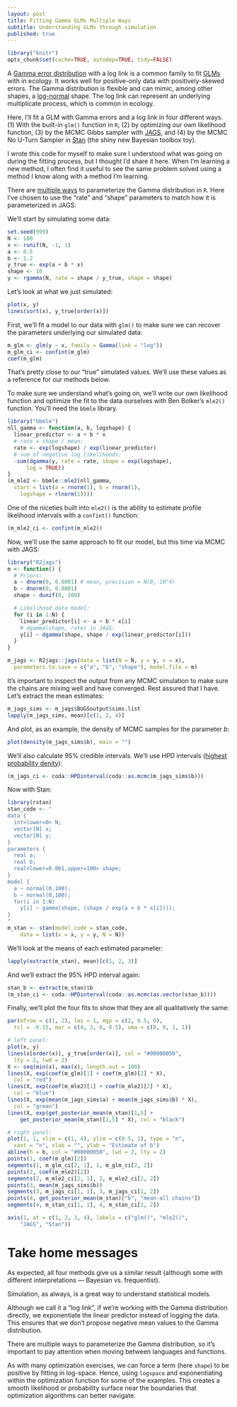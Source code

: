 ```yaml
---
layout: post
title: Fitting Gamma GLMs Multiple Ways
subtitle: Understanding GLMs through simulation
published: true
---
```


```r
library("knitr")
opts_chunk$set(cache=TRUE, autodep=TRUE, tidy=FALSE)
```

A [Gamma error distribution](http://en.wikipedia.org/wiki/Gamma_distribution) with a log link is a common family to fit [GLMs](http://en.wikipedia.org/wiki/Generalized_linear_model) with in ecology. It works well for positive-only data with positively-skewed errors. The Gamma distribution is flexible and can mimic, among other shapes, a [log-normal](http://en.wikipedia.org/wiki/Log-normal_distribution) shape. The log link can represent an underlying multiplicate process, which is common in ecology.

Here, I'll fit a GLM with Gamma errors and a log link in four different ways. (1) With the built-in `glm()` function in `R`, (2) by optimizing our own likelihood function, (3) by the MCMC Gibbs sampler with [JAGS](http://mcmc-jags.sourceforge.net/), and (4) by the MCMC No U-Turn Sampler in [Stan](http://mc-stan.org/) (the shiny new Bayesian toolbox toy).

I wrote this code for myself to make sure I understood what was going on during the fitting process, but I thought I'd share it here. When I'm learning a new method, I often find it useful to see the same problem solved using a method I know along with a method I'm learning.

There are [multiple ways](http://stat.ethz.ch/R-manual/R-patched/library/stats/html/GammaDist.html) to parameterize the Gamma distribution in `R`. Here I've chosen to use the "rate" and "shape" parameters to match how it is parameterized in JAGS.

We'll start by simulating some data:

```r
set.seed(999)
N <- 100
x <- runif(N, -1, 1)
a <- 0.5
b <- 1.2
y_true <- exp(a + b * x)
shape <- 10
y <- rgamma(N, rate = shape / y_true, shape = shape)
```

Let's look at what we just simulated:

```r
plot(x, y)
lines(sort(x), y_true[order(x)])
```

First, we'll fit a model to our data with `glm()` to make sure we can recover the parameters underlying our simulated data:

```r
m_glm <- glm(y ~ x, family = Gamma(link = "log"))
m_glm_ci <- confint(m_glm)
coef(m_glm)
```

That's pretty close to our "true" simulated values. We'll use these values as a reference for our methods below.

To make sure we understand what's going on, we'll write our own likelihood function and optimize the fit to the data ourselves with Ben Bolker's `mle2()` function. You'll need the `bbmle` library.

```r
library("bbmle")
nll_gamma <- function(a, b, logshape) {
  linear_predictor <- a + b * x
  # rate = shape / mean:
  rate <- exp(logshape) / exp(linear_predictor)
  # sum of negative log likelihoods:
  -sum(dgamma(y, rate = rate, shape = exp(logshape),
      log = TRUE))
}
(m_mle2 <- bbmle::mle2(nll_gamma,
  start = list(a = rnorm(1), b = rnorm(1),
    logshape = rlnorm(1))))
```

One of the niceties built into `mle2()` is the ability to estimate profile likelihood intervals with a `confint()` function:

```r
(m_mle2_ci <- confint(m_mle2))
```

Now, we'll use the same approach to fit our model, but this time via MCMC with JAGS:

```r
library("R2jags")
m <- function() {
  # Priors:
  a ~ dnorm(0, 0.0001) # mean, precision = N(0, 10^4)
  b ~ dnorm(0, 0.0001)
  shape ~ dunif(0, 100)

  # Likelihood data model:
  for (i in 1:N) {
    linear_predictor[i] <- a + b * x[i]
    # dgamma(shape, rate) in JAGS:
    y[i] ~ dgamma(shape, shape / exp(linear_predictor[i]))
  }
}

m_jags <- R2jags::jags(data = list(N = N, y = y, x = x),
  parameters.to.save = c("a", "b", "shape"), model.file = m)
```

It's important to inspect the output from any MCMC simulation to make sure the chains are mixing well and have converged. Rest assured that I have. Let's extract the mean estimates:

```r
m_jags_sims <- m_jags$BUGSoutput$sims.list
lapply(m_jags_sims, mean)[c(1, 2, 4)]
```

And plot, as an example, the density of MCMC samples for the parameter *b*:

```r
plot(density(m_jags_sims$b), main = "")
```

We'll also calculate 95% credible intervals. We'll use HPD intervals ([highest probability denity](http://en.wikipedia.org/wiki/Credible_interval)):

```r
(m_jags_ci <- coda::HPDinterval(coda::as.mcmc(m_jags_sims$b)))
```

Now with Stan:

```r
library(rstan)
stan_code <- "
data {
  int<lower=0> N;
  vector[N] x;
  vector[N] y;
}
parameters {
  real a;
  real b;
  real<lower=0.001,upper=100> shape;
}
model {
  a ~ normal(0,100);
  b ~ normal(0,100);
  for(i in 1:N)
    y[i] ~ gamma(shape, (shape / exp(a + b * x[i])));
}
"
m_stan <- stan(model_code = stan_code,
    data = list(x = x, y = y, N = N))
```

We'll look at the means of each estimated parameter:

```r
lapply(extract(m_stan), mean)[c(1, 2, 3)]
```

And we'll extract the 95% HPD interval again:

```r

stan_b <- extract(m_stan)$b
(m_stan_ci <- coda::HPDinterval(coda::as.mcmc(as.vector(stan_b))))
```

Finally, we'll plot the four fits to show that they are all qualitatively the same:

```r
par(mfrow = c(1, 2), las = 1, mgp = c(2, 0.5, 0),
  tcl = -0.15, mar = c(4, 3, 0, 0.5), oma = c(0, 0, 1, 1))

# left panel:
plot(x, y)
lines(x[order(x)], y_true[order(x)], col = "#00000050",
  lty = 2, lwd = 2)
X <- seq(min(x), max(x), length.out = 100)
lines(X, exp(coef(m_glm)[1] + coef(m_glm)[2] * X),
  col = "red")
lines(X, exp(coef(m_mle2)[1] + coef(m_mle2)[2] * X),
  col = "blue")
lines(X, exp(mean(m_jags_sims$a) + mean(m_jags_sims$b) * X),
  col = "green")
lines(X, exp(get_posterior_mean(m_stan)[1,5] +
    get_posterior_mean(m_stan)[2,5] * X), col = "black")

# right panel:
plot(1, 1, xlim = c(1, 4), ylim = c(0.5, 2), type = "n",
  xaxt = "n", xlab = "", ylab = "Estimate of b")
abline(h = b, col = "#00000050", lwd = 2, lty = 2)
points(1, coef(m_glm)[2])
segments(1, m_glm_ci[2, 1], 1, m_glm_ci[2, 2])
points(2, coef(m_mle2)[2])
segments(2, m_mle2_ci[2, 1], 2, m_mle2_ci[2, 2])
points(3, mean(m_jags_sims$b))
segments(3, m_jags_ci[1, 1], 3, m_jags_ci[1, 2])
points(4, get_posterior_mean(m_stan)["b", "mean-all chains"])
segments(4, m_stan_ci[1, 1], 4, m_stan_ci[1, 2])

axis(1, at = c(1, 2, 3, 4), labels = c("glm()", "mle2()",
    "JAGS", "Stan"))
```

# Take home messages

As expected, all four methods give us a similar result (although some with different interpretations — Bayesian vs. frequentist).

Simulation, as always, is a great way to understand statistical models.

Although we call it a "log link", if we're working with the Gamma distribution directly, we exponentiate the linear predictor instead of logging the data. This ensures that we don't propose negative mean values to the Gamma distribution.

There are multiple ways to parameterize the Gamma distribution, so it's important to pay attention when moving between languages and functions.

As with many optimization exercises, we can force a term (here `shape`) to be positive by fitting in log-space. Hence, using `logspace` and exponentiating within the optimization function for some of the examples. This creates a smooth likelihood or probability surface near the boundaries that optimization algorithms can better navigate.
